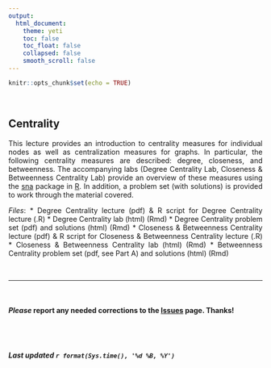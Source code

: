 ```yaml
---
output: 
  html_document:
    theme: yeti
    toc: false
    toc_float: false
    collapsed: false
    smooth_scroll: false
---
```


<style>
body {
text-align: justify}
</style>

```r
knitr::opts_chunk$set(echo = TRUE)
```
<br>

## Centrality
This lecture provides an introduction to centrality measures for individual nodes as well as centralization measures for graphs. In particular, the following centrality measures are described: degree, closeness, and betweenness. The accompanying labs (Degree Centrality Lab, Closeness & Betweenness Centrality Lab) provide an overview of these measures using the [sna](https://cran.r-project.org/web/packages/sna/index.html) package in [R](http://cran.r-project.org/). In addition, a problem set (with solutions) is provided to work through the material covered.

*Files*:
* Degree Centrality lecture (pdf) & R script for Degree Centrality lecture (.R)
* Degree Centrality lab (html) (Rmd)
* Degree Centrality problem set (pdf) and solutions (html) (Rmd)
* Closeness & Betweenness Centrality lecture (pdf) & R script for Closeness & Betweenness Centrality lecture (.R)
* Closeness & Betweenness Centrality lab (html) (Rmd)
* Betweenness Centrality problem set (pdf, see Part A) and solutions (html) (Rmd)

<br>

____

<br>

#### ***Please*** report any needed corrections to the [Issues](https://github.com/jacobtnyoung/SAND/issues) page. Thanks!

<br>
<br>


###### ***Last updated `r format(Sys.time(), '%d %B, %Y')`***